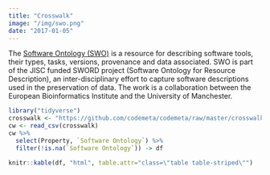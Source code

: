 ```yaml
---
title: "Crosswalk"
image: "/img/swo.png"
date: "2017-01-05"
---
```


The [Software Ontology (SWO)](http://theswo.sourceforge.net/) is a resource for describing software tools, their types, tasks, versions, provenance and data associated. SWO is part of the JISC funded SWORD project (Software Ontology for Resource Description), an inter-disciplinary effort to capture software descriptions used in the preservation of data. The work is a collaboration between the European Bioinformatics Institute and the University of Manchester.




```r
library("tidyverse")
crosswalk <- "https://github.com/codemeta/codemeta/raw/master/crosswalk.csv"
cw <- read_csv(crosswalk)
cw %>% 
  select(Property, `Software Ontology`) %>%
  filter(!is.na(`Software Ontology`)) -> df

knitr::kable(df, "html", table.attr="class=\"table table-striped\"")
```
